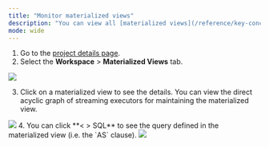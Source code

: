 ```yaml
---
title: "Monitor materialized views"
description: "You can view all [materialized views](/reference/key-concepts#materialized-views) defined in the databases of a project."
mode: wide
---
```


1. Go to the [project details page](/cloud/check-status-and-metrics/#check-project-details).
2. Select the **Workspace** \> **Materialized Views** tab.
<Frame>
  <img src="/images/cloud/monitor-materialized-views/cluster-details-mv.png"/>
</Frame>

3. Click on a materialized view to see the details.
You can view the direct acyclic graph of streaming executors for maintaining the materialized view.
<Frame>
  <img src="/images/cloud/monitor-materialized-views/mv-graph-84eb70c2007f85ef2ce5489a7de35e5a.png"/>
</Frame>
4. You can click **< > SQL** to see the query defined in the materialized view (i.e. the `AS` clause).
<Frame>
  <img src="/images/cloud/monitor-materialized-views/mv-graph-sql.png"/>
</Frame>

